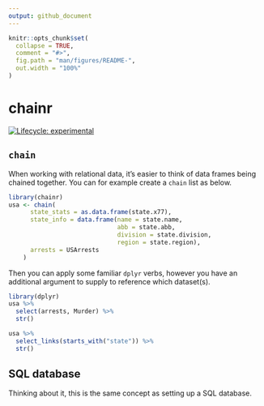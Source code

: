 ```yaml
---
output: github_document
---
```


<!-- README.md is generated from README.Rmd. Please edit that file -->

```r
knitr::opts_chunk$set(
  collapse = TRUE,
  comment = "#>",
  fig.path = "man/figures/README-",
  out.width = "100%"
)
```

# chainr

<!-- badges: start -->
[![Lifecycle: experimental](https://img.shields.io/badge/lifecycle-experimental-orange.svg)](https://www.tidyverse.org/lifecycle/#experimental)
<!-- badges: end -->

## `chain`

When working with relational data, it's easier to think of data frames being chained together. You can for example create a `chain` list as below.

```r
library(chainr)
usa <- chain(
      state_stats = as.data.frame(state.x77),
      state_info = data.frame(name = state.name,
                              abb = state.abb,
                              division = state.division,
                              region = state.region),
      arrests = USArrests
    )
```

Then you can apply some familiar `dplyr` verbs, however you have an additional argument to supply to reference which dataset(s). 

```r
library(dplyr)
usa %>% 
  select(arrests, Murder) %>% 
  str()
```

```r
usa %>% 
  select_links(starts_with("state")) %>% 
  str()
```


## SQL database

Thinking about it, this is the same concept as setting up a SQL database. 
